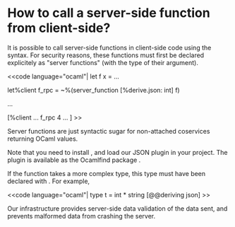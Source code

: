 =How to call a server-side function from client-side?=

It is possible to call server-side functions in client-side code using
the {{{~%}}} syntax. For security reasons, these functions must first
be declared explicitely as "server functions" (with the type of their
argument).

<<code language="ocaml"|
let f x = ...

let%client f_rpc = ~%(server_function [%derive.json: int] f)

...

[%client ... f_rpc 4 ... ]
>>

Server functions are just syntactic sugar for non-attached coservices
returning OCaml values.

Note that you need to install {{{ppx_deriving}}}, and load our JSON
{{{ppx_deriving}}} plugin in your project. The plugin is available as
the Ocamlfind package {{{js_of_ocaml.deriving.ppx}}}.

If the function takes a more complex type, this type must have been
declared with {{{ppx_deriving}}}. For example,

<<code language="ocaml"|
type t = int * string [@@deriving json]
>>

Our infrastructure provides server-side data validation of the data
sent, and prevents malformed data from crashing the server.
